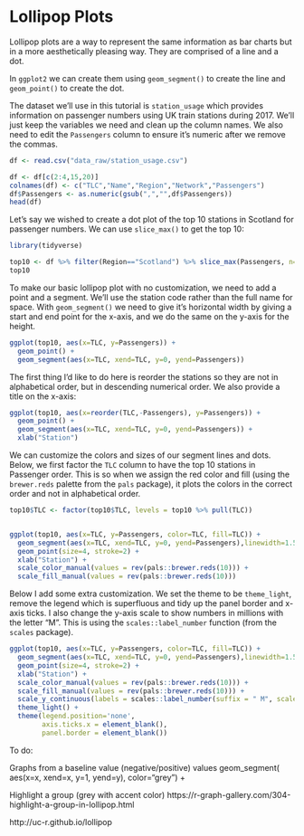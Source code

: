 # Lollipop Plots

Lollipop plots are a way to represent the same information as bar charts but in a more aesthetically pleasing way. They are comprised of a line and a dot.

In `ggplot2` we can create them using `geom_segment()` to create the line and `geom_point()` to create the dot.

The dataset we'll use in this tutorial is `station_usage` which provides information on passenger numbers using UK train stations during 2017. We'll just keep the variables we need and clean up the column names. We also need to edit the `Passengers` column to ensure it's numeric after we remove the commas.

```r
df <- read.csv("data_raw/station_usage.csv")

df <- df[c(2:4,15,20)]
colnames(df) <- c("TLC","Name","Region","Network","Passengers")
df$Passengers <- as.numeric(gsub(",","",df$Passengers))
head(df)
```

Let's say we wished to create a dot plot of the top 10 stations in Scotland for passenger numbers. We can use `slice_max()` to get the top 10:

```r
library(tidyverse)

top10 <- df %>% filter(Region=="Scotland") %>% slice_max(Passengers, n=10)
top10

```

To make our basic lollipop plot with no customization, we need to add a point and a segment. We'll use the station code rather than the full name for space. With `geom_segment()` we need to give it's horizontal width by giving a start and end point for the x-axis, and we do the same on the y-axis for the height.

```r
ggplot(top10, aes(x=TLC, y=Passengers)) +
  geom_point() + 
  geom_segment(aes(x=TLC, xend=TLC, y=0, yend=Passengers))
```

The first thing I'd like to do here is reorder the stations so they are not in alphabetical order, but in descending numerical order. We also provide a title on the x-axis:


```r
ggplot(top10, aes(x=reorder(TLC,-Passengers), y=Passengers)) +
  geom_point() + 
  geom_segment(aes(x=TLC, xend=TLC, y=0, yend=Passengers)) +
  xlab("Station")
```
We can customize the colors and sizes of our segment lines and dots. Below, we first factor the `TLC` column to have the top 10 stations in Passenger order. This is so when we assign the red color and fill (using the `brewer.reds` palette from the `pals` package), it plots the colors in the correct order and not in alphabetical order. 

```r
top10$TLC <- factor(top10$TLC, levels = top10 %>% pull(TLC))


ggplot(top10, aes(x=TLC, y=Passengers, color=TLC, fill=TLC)) +
  geom_segment(aes(x=TLC, xend=TLC, y=0, yend=Passengers),linewidth=1.5)+
  geom_point(size=4, stroke=2) +
  xlab("Station") +
  scale_color_manual(values = rev(pals::brewer.reds(10))) +
  scale_fill_manual(values = rev(pals::brewer.reds(10))) 
```
Below I add some extra customization. We set the theme to be `theme_light`, remove the legend which is superfluous and tidy up the panel border and x-axis ticks. I also change the y-axis scale to show numbers in millions with the letter "M". This is using the `scales::label_number` function (from the `scales` package).


```r
ggplot(top10, aes(x=TLC, y=Passengers, color=TLC, fill=TLC)) +
  geom_segment(aes(x=TLC, xend=TLC, y=0, yend=Passengers),linewidth=1.5)+
  geom_point(size=4, stroke=2) +
  xlab("Station") +
  scale_color_manual(values = rev(pals::brewer.reds(10))) +
  scale_fill_manual(values = rev(pals::brewer.reds(10))) +
  scale_y_continuous(labels = scales::label_number(suffix = " M", scale = 1e-6)) +
  theme_light() +
  theme(legend.position='none',
        axis.ticks.x = element_blank(),
        panel.border = element_blank())
```



To do:

Graphs from a baseline value (negative/positive) values
 geom_segment( aes(x=x, xend=x, y=1, yend=y), color="grey") +


Highlight a group (grey with accent color) 
https://r-graph-gallery.com/304-highlight-a-group-in-lollipop.html

http://uc-r.github.io/lollipop